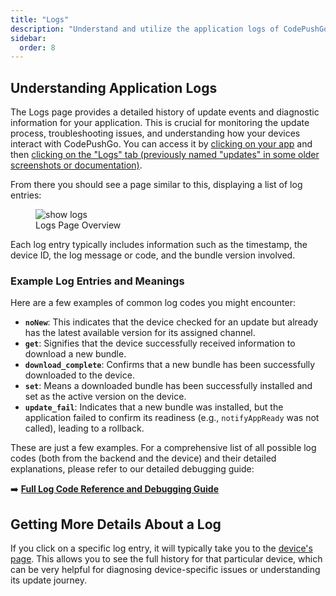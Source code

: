 ```yaml
---
title: "Logs"
description: "Understand and utilize the application logs of CodePushGo to diagnostics and track the action of your devices with the updates."
sidebar:
  order: 8
---
```


## Understanding Application Logs

The Logs page provides a detailed history of update events and diagnostic information for your application. This is crucial for monitoring the update process, troubleshooting issues, and understanding how your devices interact with CodePushGo. You can access it by [clicking on your app](/docs/webapp/main-page) and then [clicking on the "Logs" tab (previously named "updates" in some older screenshots or documentation)](/docs/webapp/main-app-page).

From there you should see a page similar to this, displaying a list of log entries:

<figure><img style="margin-left: auto; margin-right: auto" src="/logs.webp" alt="show logs" /><figcaption>Logs Page Overview</figcaption></figure>

Each log entry typically includes information such as the timestamp, the device ID, the log message or code, and the bundle version involved.

### Example Log Entries and Meanings

Here are a few examples of common log codes you might encounter:

*   **`noNew`**: This indicates that the device checked for an update but already has the latest available version for its assigned channel.
*   **`get`**: Signifies that the device successfully received information to download a new bundle.
*   **`download_complete`**: Confirms that a new bundle has been successfully downloaded to the device.
*   **`set`**: Means a downloaded bundle has been successfully installed and set as the active version on the device.
*   **`update_fail`**: Indicates that a new bundle was installed, but the application failed to confirm its readiness (e.g., `notifyAppReady` was not called), leading to a rollback.

These are just a few examples. For a comprehensive list of all possible log codes (both from the backend and the device) and their detailed explanations, please refer to our detailed debugging guide:

➡️ **[Full Log Code Reference and Debugging Guide](/docs/plugin/debugging/#understanding-cloud-logs)**

## Getting More Details About a Log

If you click on a specific log entry, it will typically take you to the [device's page](/docs/webapp/devices/). This allows you to see the full history for that particular device, which can be very helpful for diagnosing device-specific issues or understanding its update journey.
